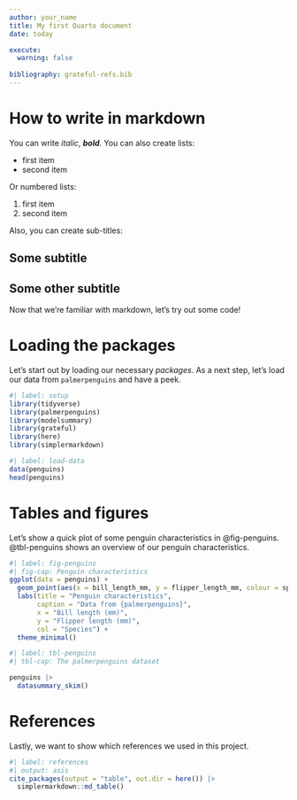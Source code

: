 ```yaml
---
author: your_name
title: My first Quarto document
date: today

execute:
  warning: false
  
bibliography: grateful-refs.bib
---
```


# How to write in markdown


You can write *italic*, ***bold***.
You can also create lists:

-   first item
-   second item

Or numbered lists:

1.    first item
2.    second item

Also, you can create sub-titles:

## Some subtitle

## Some other subtitle

Now that we're familiar with markdown, let's try out some code!

# Loading the packages

Let's start out by loading our necessary *packages*.
As a next step, let's load our data from `palmerpenguins` and have a peek. 

```r
#| label: setup
library(tidyverse)
library(palmerpenguins)
library(modelsummary)
library(grateful)
library(here)
library(simplermarkdown)
```

```r
#| label: load-data
data(penguins)
head(penguins)
```

# Tables and figures

Let's show a quick plot of some penguin characteristics in @fig-penguins.
@tbl-penguins shows an overview of our penguin characteristics.

```r
#| label: fig-penguins
#| fig-cap: Penguin characteristics
ggplot(data = penguins) +
  geom_point(aes(x = bill_length_mm, y = flipper_length_mm, colour = species)) +
  labs(title = "Penguin characteristics",
       caption = "Data from {palmerpenguins}",
       x = "Bill length (mm)",
       y = "Flipper length (mm)",
       col = "Species") +
  theme_minimal()
```
```r
#| label: tbl-penguins
#| tbl-cap: The palmerpenguins dataset

penguins |> 
  datasummary_skim()

```

# References

Lastly, we want to show which references we used in this project.

```r
#| label: references
#| output: asis
cite_packages(output = "table", out.dir = here()) |> 
  simplermarkdown::md_table()
```

